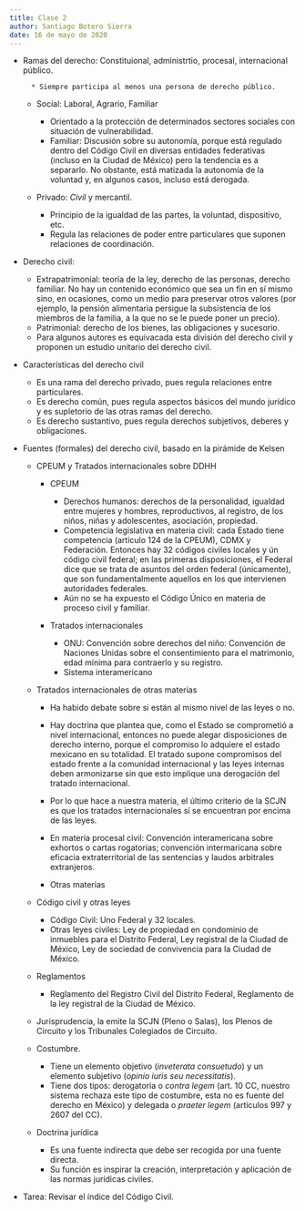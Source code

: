 ```yaml
---
title: Clase 2
author: Santiago Botero Sierra
date: 16 de mayo de 2020
---
```


+ Ramas del derecho: Constituional, administrtio, procesal, internacional
    público.

        * Siempre participa al menos una persona de derecho público.

    - Social: Laboral, Agrario, Familiar

        * Orientado a la protección de determinados sectores sociales con
            situación de vulnerabilidad.
        * Familiar: Discusión sobre su autonomía, porque está regulado dentro
            del Código Civil en diversas entidades federativas (incluso en la
            Ciudad de México) pero la tendencia es a separarlo. No obstante,
            está matizada la autonomía de la voluntad y, en algunos casos,
            incluso está derogada.

    - Privado: *Civil* y mercantil.

        * Principio de la igualdad de las partes, la voluntad, dispositivo, etc.
        * Regula las relaciones de poder entre particulares que suponen
            relaciones de coordinación.

+ Derecho civil:
    - Extrapatrimonial: teoría de la ley, derecho de las personas, derecho
        familiar. No hay un contenido económico que sea un fin en sí mismo sino,
        en ocasiones, como un medio para preservar otros valores (por ejemplo,
        la pensión alimentaria persigue la subsistencia de los miembros de la
        familia, a la que no se le puede poner un precio).
    - Patrimonial: derecho de los bienes, las obligaciones y sucesorio.
    - Para algunos autores es equivacada esta división del derecho civil y
        proponen un estudio unitario del derecho civil.

+ Características del derecho civil
    - Es una rama del derecho privado, pues regula relaciones entre
        particulares.
    - Es derecho común, pues regula aspectos básicos del mundo jurídico y es
        supletorio de las otras ramas del derecho.
    - Es derecho sustantivo, pues regula derechos subjetivos, deberes y
        obligaciones.

+ Fuentes (formales) del derecho civil, basado en la pirámide de Kelsen
    - CPEUM y Tratados internacionales sobre DDHH

        * CPEUM

            * Derechos humanos: derechos de la personalidad, igualdad entre
                mujeres  y hombres, reproductivos, al registro, de los niños,
                niñas y  adolescentes, asociación, propiedad.
            * Competencia legislativa en materia civil: cada Estado tiene
                competencia (artículo 124 de la CPEUM), CDMX y Federación.
                Entonces  hay 32 códigos civiles locales y ún código civil
                federal; en las  primeras disposiciones, el Federal dice que se
                trata de asuntos del  orden federal (únicamente), que son
                fundamentalmente aquellos en los  que intervienen autoridades
                federales.
            * Aún no se ha expuesto el Código Único en materia de proceso civil
                y  familiar.

        * Tratados internacionales

            * ONU: Convención sobre derechos del niño: Convención de Naciones
                Unidas sobre el consentimiento para el matrimonio, edad mínima
                para contraerlo y su registro.
            * Sistema interamericano


    - Tratados internacionales de otras materias

        * Ha habido debate sobre si están al mismo nivel de las leyes o no.
        * Hay doctrina que plantea que, como el Estado se comprometió a nivel
            internacional, entonces no puede alegar disposiciones de derecho
            interno, porque el compromiso lo adquiere el estado mexicano en su
            totalidad. El tratado supone compromisos del estado frente a la
            comunidad internacional y las leyes internas deben armonizarse sin
            que esto implique una derogación del tratado internacional.
        * Por lo que hace a nuestra materia, el último criterio de la SCJN es
            que los tratados internacionales sí se encuentran por encima de las
            leyes.

        * En materia procesal civil: Convención interamericana sobre exhortos o
            cartas rogatorias; convención intermaricana sobre eficacia
            extraterritorial de las sentencias y laudos arbitrales extranjeros.
        * Otras materias

    - Código civil y otras leyes

        * Código Civil: Uno Federal y 32 locales.
        * Otras leyes civiles: Ley de propiedad en condominio de inmuebles para
            el Distrito Federal, Ley registral de la Ciudad de México, Ley de
            sociedad de convivencia para la Ciudad de México.

    - Reglamentos

        * Reglamento del Registro Civil del Distrito Federal, Reglamento de la
            ley registral de la Ciudad de México.

    - Jurisprudencia, la emite la SCJN (Pleno o Salas), los Plenos de Circuito
        y los Tribunales Colegiados de Circuito.

    - Costumbre.

        * Tiene un elemento objetivo (*inveterata consuetudo*) y un elemento
            subjetivo (*opinio iuris seu necessitatis*).
        * Tiene dos tipos: derogatoria o *contra legem* (art. 10 CC, nuestro
            sistema rechaza este tipo de costumbre, esta no es fuente del
            derecho en México) y delegada o *praeter legem* (artículos 997 y
            2607 del CC).

    - Doctrina jurídica

        * Es una fuente indirecta que debe ser recogida por una fuente directa.
        * Su función es inspirar la creación, interpretación y aplicación de las
            normas jurídicas civiles.

+ Tarea: Revisar el índice del Código Civil.
